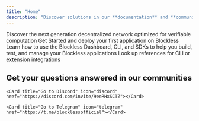 ```yaml
---
title: "Home"
description: "Discover solutions in our **documentation** and **community**"
---
```



<Card title="Protocol" href="/protocol" icon="globe">
Discover the next generation decentralized network optimized for verifiable computation
</Card>

<Card title="Functions" href="/functions" icon="circle-nodes">
Get Started and deploy your first application on Blockless
</Card>

<Card title="Developer Tools" href="/developer-tools" icon="hammer">
Learn how to use the Blockless Dashboard, CLI, and SDKs to help you build, test, and manage your Blockless applications
</Card>

<Card title="References" href="/references" icon="magnifying-glass">
Look up references for CLI or extension integrations
</Card>

## Get your questions answered in our communities

<CardGroup cols={3}>
    <Card title="Go to Github" icon="github" href="https://github.com/blocklessnetwork"></Card>

    <Card title="Go to Discord" icon="discord" href="https://discord.com/invite/9eeRHxSCTZ"></Card>

    <Card title="Go to Telegram" icon="telegram" href="https://t.me/blocklessofficial"></Card>
</CardGroup>

